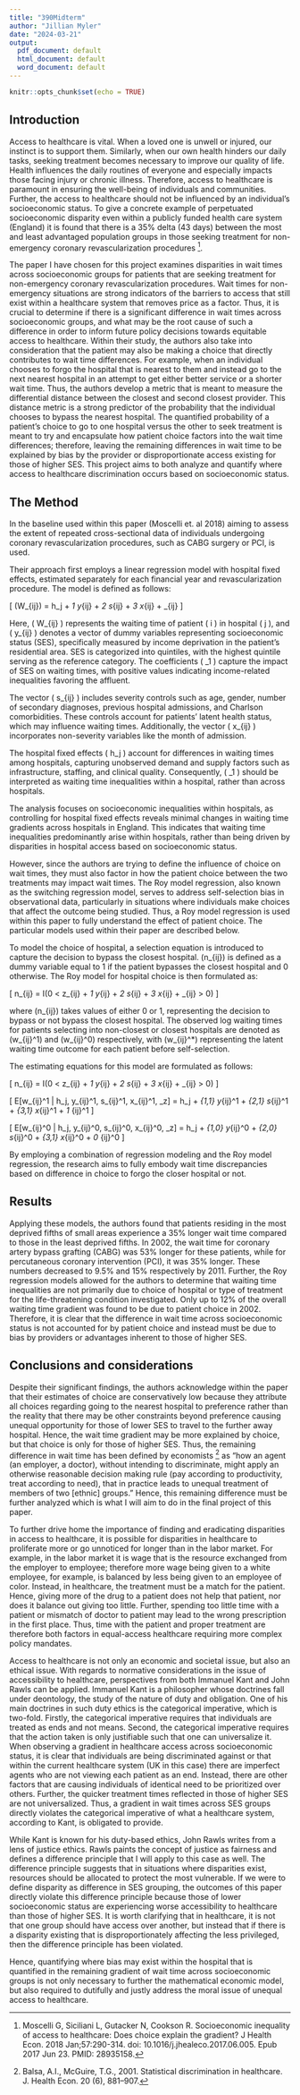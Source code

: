 ---
title: "390Midterm"
author: "Jillian Myler"
date: "2024-03-21"
output:
  pdf_document: default
  html_document: default
  word_document: default
---

```{r setup, include=FALSE}
knitr::opts_chunk$set(echo = TRUE)
```


## Introduction

Access to healthcare is vital. When a loved one is unwell or injured, our instinct is to support them. Similarly, when our own health hinders our daily tasks, seeking treatment becomes necessary to improve our quality of life. Health influences the daily routines of everyone and especially impacts those facing injury or chronic illness. Therefore, access to healthcare is paramount in ensuring the well-being of individuals and communities. Further, the access to healthcare should not be influenced by an individual’s socioeconomic status. To give a concrete example of perpetuated socioeconomic disparity even within a publicly funded health care system (England) it is found that there is a 35% delta (43 days) between the most and least advantaged population groups in those seeking treatment for non-emergency coronary revascularization procedures ^[Moscelli G, Siciliani L, Gutacker N, Cookson R. Socioeconomic inequality of access to healthcare: Does choice explain the gradient? J Health Econ. 2018 Jan;57:290-314. doi: 10.1016/j.jhealeco.2017.06.005. Epub 2017 Jun 23. PMID: 28935158.].

The paper I have chosen for this project examines disparities in wait times across socioeconomic groups for patients that are seeking treatment for non-emergency coronary revascularization procedures. Wait times for non-emergency situations are strong indicators of the barriers to access that still exist within a healthcare system that removes price as a factor. Thus, it is crucial to determine if there is a significant difference in wait times across socioeconomic groups, and what may be the root cause of such a difference in order to inform future policy decisions towards equitable access to healthcare. Within their study, the authors also take into consideration that the patient may also be making a choice that directly contributes to wait time differences. For example, when an individual chooses to forgo the hospital that is nearest to them and instead go to the next nearest hospital in an attempt to get either better service or a shorter wait time. Thus, the authors develop a metric that is meant to measure the differential distance between the closest and second closest provider. This distance metric is a strong predictor of the probability that the individual chooses to bypass the nearest hospital. The quantified probability of a patient’s choice to go to one hospital versus the other to seek treatment is meant to try and encapsulate how patient choice factors into the wait time differences; therefore, leaving the remaining differences in wait time to be explained by bias by the provider or disproportionate access existing for those of higher SES.  This project aims to both analyze and quantify where access to healthcare discrimination occurs based on socioeconomic status.
 

## The Method

In the baseline used within this paper (Moscelli et. al 2018)  aiming to assess the extent of repeated cross-sectional data of individuals undergoing coronary revascularization procedures, such as CABG surgery or PCI, is used.

Their approach first employs a linear regression model with hospital fixed effects, estimated separately for each financial year and revascularization procedure. The model is defined as follows:

\[ \ln(W_{ij}) = h_j + \beta_1 y_{ij} + \beta_2 s_{ij} + \beta_3 x_{ij} + \epsilon_{ij} \]

Here, \( W_{ij} \) represents the waiting time of patient \( i \) in hospital \( j \), and \( y_{ij} \) denotes a vector of dummy variables representing socioeconomic status (SES), specifically measured by income deprivation in the patient's residential area. SES is categorized into quintiles, with the highest quintile serving as the reference category. The coefficients \( \beta_1 \) capture the impact of SES on waiting times, with positive values indicating income-related inequalities favoring the affluent.

The vector \( s_{ij} \) includes severity controls such as age, gender, number of secondary diagnoses, previous hospital admissions, and Charlson comorbidities. These controls account for patients' latent health status, which may influence waiting times. Additionally, the vector \( x_{ij} \) incorporates non-severity variables like the month of admission.

The hospital fixed effects \( h_j \) account for differences in waiting times among hospitals, capturing unobserved demand and supply factors such as infrastructure, staffing, and clinical quality. Consequently, \( \beta_1 \) should be interpreted as waiting time inequalities within a hospital, rather than across hospitals.

The analysis focuses on socioeconomic inequalities within hospitals, as controlling for hospital fixed effects reveals minimal changes in waiting time gradients across hospitals in England. This indicates that waiting time inequalities predominantly arise within hospitals, rather than being driven by disparities in hospital access based on socioeconomic status. 

However, since the authors are trying to define the influence of choice on wait times, they must also factor in how the patient choice between the two treatments may impact wait times. The Roy model regression, also known as the switching regression model, serves to address self-selection bias in observational data, particularly in situations where individuals make choices that affect the outcome being studied. Thus, a Roy model regression is used within this paper to fully understand the effect of patient choice. The  particular models used within their paper are described below.

To model the choice of hospital,   a selection equation is introduced to capture the decision to bypass the closest hospital. \(n_{ij}\) is defined as a dummy variable equal to 1 if the patient bypasses the closest hospital and 0 otherwise. The Roy model for hospital choice is then formulated as:

\[
n_{ij} = I(0 < z_{ij} + \beta_1 y_{ij} + \beta_2 s_{ij} + \beta_3 x_{ij} + \epsilon_{ij} > 0)
\]

where \(n_{ij}\) takes values of either 0 or 1, representing the decision to bypass or not bypass the closest hospital. The observed log waiting times for patients selecting into non-closest or closest hospitals are denoted as \(w_{ij}^1\) and \(w_{ij}^0\) respectively, with \(w_{ij}^*\) representing the latent waiting time outcome for each patient before self-selection.

The estimating equations for this model are formulated as follows:

\[
n_{ij} = I(0 < z_{ij} + \beta_1 y_{ij} + \beta_2 s_{ij} + \beta_3 x_{ij} + \epsilon_{ij} > 0)
\]

\[
E[w_{ij}^1 | h_j, y_{ij}^1, s_{ij}^1, x_{ij}^1, \hat{p}_z] = h_j + \beta_{1,1} y_{ij}^1 + \beta_{2,1} s_{ij}^1 + \beta_{3,1} x_{ij}^1 + \delta_1 \epsilon_{ij}^1
\]

\[
E[w_{ij}^0 | h_j, y_{ij}^0, s_{ij}^0, x_{ij}^0, \hat{p}_z] = h_j + \beta_{1,0} y_{ij}^0 + \beta_{2,0} s_{ij}^0 + \beta_{3,1} x_{ij}^0 + \delta_0 \epsilon_{ij}^0
\]

By employing a combination of regression modeling and the Roy model regression, the research aims to fully embody wait time discrepancies based on difference in choice to forgo the closer hospital or not.


## Results

Applying these models, the authors found that patients residing in the most deprived fifths of small areas experience a 35% longer wait time compared to those in the least deprived fifths. In 2002, the wait time for coronary artery bypass grafting (CABG) was 53% longer for these patients, while for percutaneous coronary intervention (PCI), it was 35% longer. These numbers decreased to 9.5% and 15% respectively by 2011. Further, the Roy regression models allowed for the authors to determine that waiting time inequalities are not primarily due to choice of hospital or type of treatment for the life-threatening condition investigated. Only up to 12% of the overall waiting time gradient was found to be due to patient choice in 2002.  Therefore, it is clear that the difference in wait time across socioeconomic status is not accounted for by patient choice and instead must be due to bias by providers or advantages inherent to those of higher SES. 

## Conclusions and considerations

Despite their significant findings, the authors acknowledge within the paper that their estimates of choice are conservatively low because they attribute all choices regarding going to the nearest hospital to preference rather than the reality that there may be other constraints beyond preference causing unequal opportunity for those of lower SES to travel to the further away hospital. Hence, the wait time gradient may be more explained by choice, but that choice is only for those of higher SES. Thus, the remaining difference in wait time has been defined by economists ^[Balsa, A.I., McGuire, T.G., 2001. Statistical discrimination in healthcare. J. Health
Econ. 20 (6), 881–907.
]  as  “how an agent (an employer, a doctor), without intending to discriminate, might apply an otherwise reasonable decision making rule (pay according to productivity, treat according to need), that in practice leads to unequal treatment of members of two [ethnic] groups.” Hence, this remaining difference must be further analyzed which is what I will aim to do in the final project of this paper.

To further drive home the importance of  finding and eradicating disparities in access to healthcare,  it is possible for disparities in healthcare to proliferate more or go unnoticed for longer than in the labor market. For example, in the labor market it is wage that is the resource exchanged from the employer to employee; therefore more wage being given to a white employee, for example, is balanced by less being given to an employee of color. Instead, in healthcare, the treatment must be a match for the patient. Hence, giving more of the drug to a patient does not help that patient, nor does it balance out giving too little. Further, spending too little time with a patient or mismatch of doctor to patient may lead to the wrong prescription in the first place. Thus, time with the patient and proper treatment are therefore both factors in equal-access healthcare requiring more complex policy mandates.

Access to healthcare is not only an economic and societal issue, but also an ethical issue. With regards to normative considerations in the issue of accessibility to healthcare, perspectives from both Immanuel Kant and John Rawls can be applied. Immanuel Kant is a philosopher whose doctrines fall under deontology, the study of the nature of duty and obligation. One of his main  doctrines in such duty ethics is the categorical imperative, which is two-fold. Firstly, the categorical imperative requires that individuals are treated as ends and not means. Second, the categorical imperative requires that the action taken is only justifiable such that one can universalize it. When observing a gradient in healthcare access across socioeconomic status, it is clear that individuals are being discriminated against or that within the current healthcare system (UK in this case) there are imperfect agents who are not viewing each patient as an end. Instead, there are other factors that are causing individuals of identical need to be prioritized over others. Further, the quicker treatment times reflected in those of higher SES are not universalized. Thus, a gradient in wait times across SES groups directly violates the categorical imperative of what a healthcare system, according to Kant, is obligated to provide. 

While Kant is known for his duty-based ethics, John Rawls writes from a lens of justice ethics. Rawls paints the concept of justice as fairness and defines a difference principle that I will apply to this case as well. The difference principle suggests that in situations where disparities exist, resources should be allocated to protect the most vulnerable. If we were to define disparity as difference in SES grouping, the outcomes of this paper directly violate this difference principle because those of lower socioeconomic status are  experiencing worse accessibility to healthcare than those of higher SES. It is worth clarifying that in healthcare, it is not that one group should have access over another, but instead that if there is a disparity existing that is disproportionately affecting the less privileged, then the difference principle has been violated. 

Hence, quantifying where bias may exist within the hospital that is quantified in the remaining gradient of wait time across socioeconomic groups is not only necessary to further the mathematical economic model, but also required to dutifully and justly address the moral issue of unequal access to healthcare. 




